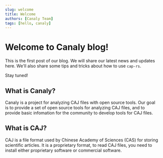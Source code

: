 ```yaml
---
slug: welcome
title: Welcome
authors: [Canaly Team]
tags: [hello, canaly]
---
```

# Welcome to Canaly blog!

This is the first post of our blog. We will share our latest news and updates here.
We'll also share some tips and tricks about how to use `cap-rs`.

Stay tuned!

## What is Canaly?
Canaly is a project for analyzing CAJ files with open source tools. Our goal is to provide a set of open source tools for analyzing CAJ files, and to provide basic infomation for the community to develop tools for CAJ files.

## What is CAJ?
CAJ is a file format used by Chinese Academy of Sciences (CAS) for storing scientific articles. It is a proprietary format, to read CAJ files, you need to install either proprietary software or commercial software. 
